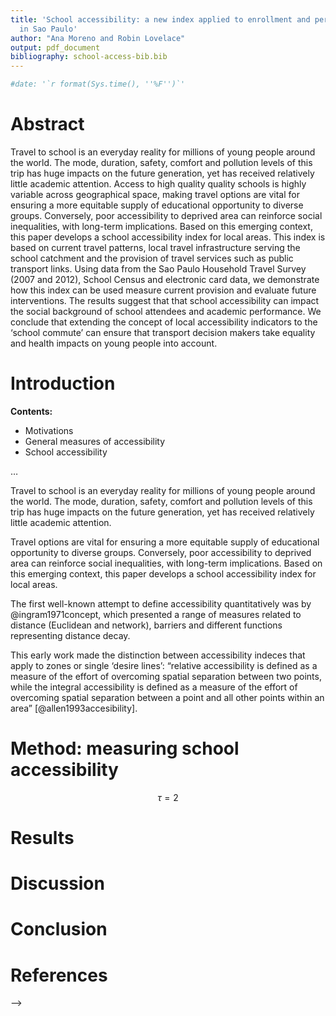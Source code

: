 ```yaml
---
title: 'School accessibility: a new index applied to enrollment and performance inequalities
  in Sao Paulo'
author: "Ana Moreno and Robin Lovelace"
output: pdf_document
bibliography: school-access-bib.bib
---
```


```r
#date: '`r format(Sys.time(), ''%F'')`'
```


# Abstract

Travel to school is an everyday reality for millions of young people around the world.
The mode, duration, safety, comfort and pollution levels of this trip has huge
impacts on the future generation, yet has received relatively little academic
attention.
Access to high quality quality schools is highly variable across geographical
space, making travel options are vital for ensuring a more equitable supply of
educational opportunity to diverse groups. Conversely, poor accessibility
to deprived area can reinforce social inequalities, with long-term implications.
Based on this emerging context, this paper develops a school accessibility index
for local areas.
This index is based on current travel patterns, local travel infrastructure serving the school
catchment and the provision of travel services such as public transport links.
Using data from the Sao Paulo Household Travel Survey (2007 and 2012), School Census
and electronic card data, we demonstrate how this index can be used
measure current provision and evaluate future interventions.
The results suggest that that school accessibility can
impact the social background of school attendees and
academic performance.
We conclude that extending the concept of local accessibility indicators
to the 'school commute' can ensure that transport decision makers take
equality and health impacts on young people into account.

# Introduction

**Contents:**

- Motivations
- General measures of accessibility
- School accessibility

...

Travel to school is an everyday reality for millions of young people around the world.
The mode, duration, safety, comfort and pollution levels of this trip has huge
impacts on the future generation, yet has received relatively little academic
attention.


Travel options are vital for ensuring a more equitable supply of
educational opportunity to diverse groups. Conversely, poor accessibility
to deprived area can reinforce social inequalities, with long-term implications.
Based on this emerging context, this paper develops a school accessibility index
for local areas.

The first well-known attempt to define accessibility quantitatively was by @ingram1971concept, which presented a range of measures related to distance (Euclidean and network), barriers and different functions representing distance decay.

This early work made the distinction between accessibility indeces that apply to zones or single 'desire lines':
"relative accessibility is defined as a measure of the effort of overcoming spatial separation between two points, while the integral accessibility is defined as a measure of the effort of overcoming spatial separation between a point and all other points within an area"
[@allen1993accesibility]. 



# Method: measuring school accessibility

$$
\tau=2
$$

# Results

# Discussion

# Conclusion

# References

--> 
